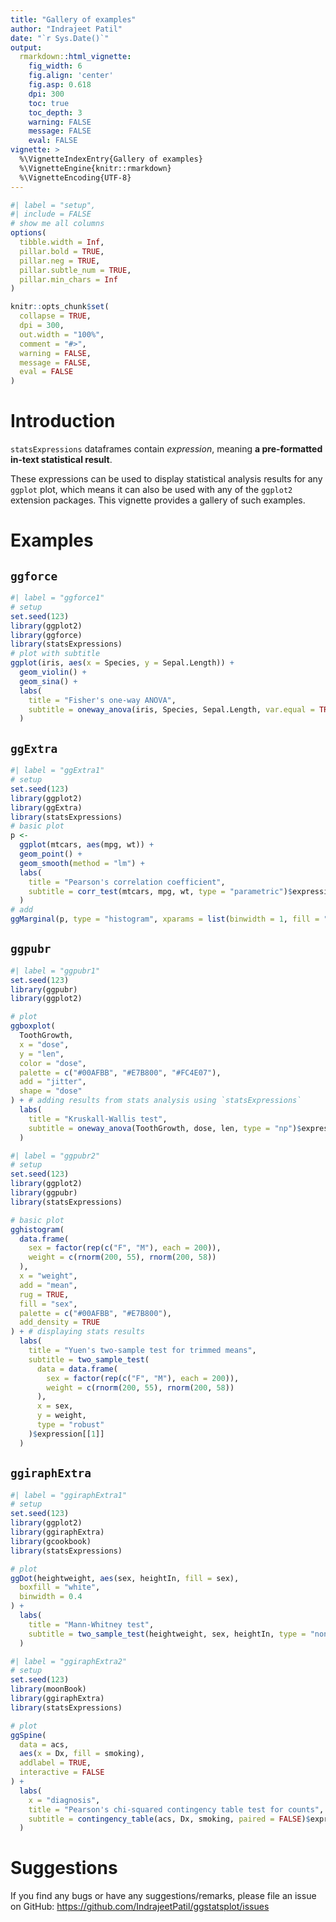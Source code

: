 ```yaml
---
title: "Gallery of examples"
author: "Indrajeet Patil"
date: "`r Sys.Date()`"
output:
  rmarkdown::html_vignette:
    fig_width: 6
    fig.align: 'center'
    fig.asp: 0.618
    dpi: 300
    toc: true
    toc_depth: 3
    warning: FALSE
    message: FALSE
    eval: FALSE
vignette: >
  %\VignetteIndexEntry{Gallery of examples}
  %\VignetteEngine{knitr::rmarkdown}
  %\VignetteEncoding{UTF-8}
---
```


```r
#| label = "setup",
#| include = FALSE
# show me all columns
options(
  tibble.width = Inf,
  pillar.bold = TRUE,
  pillar.neg = TRUE,
  pillar.subtle_num = TRUE,
  pillar.min_chars = Inf
)

knitr::opts_chunk$set(
  collapse = TRUE,
  dpi = 300,
  out.width = "100%",
  comment = "#>",
  warning = FALSE,
  message = FALSE,
  eval = FALSE
)
```

# Introduction

`statsExpressions` dataframes contain *expression*, meaning **a pre-formatted in-text statistical result**.

These expressions can be used to display statistical analysis results for any
`ggplot` plot, which means it can also be used with any of the `ggplot2`
extension packages. This vignette provides a gallery of such examples.

# Examples

## `ggforce`

```r
#| label = "ggforce1"
# setup
set.seed(123)
library(ggplot2)
library(ggforce)
library(statsExpressions)
# plot with subtitle
ggplot(iris, aes(x = Species, y = Sepal.Length)) +
  geom_violin() +
  geom_sina() +
  labs(
    title = "Fisher's one-way ANOVA",
    subtitle = oneway_anova(iris, Species, Sepal.Length, var.equal = TRUE)$expression[[1]]
  )
```

## `ggExtra`

```r
#| label = "ggExtra1"
# setup
set.seed(123)
library(ggplot2)
library(ggExtra)
library(statsExpressions)
# basic plot
p <-
  ggplot(mtcars, aes(mpg, wt)) +
  geom_point() +
  geom_smooth(method = "lm") +
  labs(
    title = "Pearson's correlation coefficient",
    subtitle = corr_test(mtcars, mpg, wt, type = "parametric")$expression[[1]]
  )
# add
ggMarginal(p, type = "histogram", xparams = list(binwidth = 1, fill = "orange"))
```

## `ggpubr`

```r
#| label = "ggpubr1"
set.seed(123)
library(ggpubr)
library(ggplot2)

# plot
ggboxplot(
  ToothGrowth,
  x = "dose",
  y = "len",
  color = "dose",
  palette = c("#00AFBB", "#E7B800", "#FC4E07"),
  add = "jitter",
  shape = "dose"
) + # adding results from stats analysis using `statsExpressions`
  labs(
    title = "Kruskall-Wallis test",
    subtitle = oneway_anova(ToothGrowth, dose, len, type = "np")$expression[[1]]
  )
```

```r
#| label = "ggpubr2"
# setup
set.seed(123)
library(ggplot2)
library(ggpubr)
library(statsExpressions)

# basic plot
gghistogram(
  data.frame(
    sex = factor(rep(c("F", "M"), each = 200)),
    weight = c(rnorm(200, 55), rnorm(200, 58))
  ),
  x = "weight",
  add = "mean",
  rug = TRUE,
  fill = "sex",
  palette = c("#00AFBB", "#E7B800"),
  add_density = TRUE
) + # displaying stats results
  labs(
    title = "Yuen's two-sample test for trimmed means",
    subtitle = two_sample_test(
      data = data.frame(
        sex = factor(rep(c("F", "M"), each = 200)),
        weight = c(rnorm(200, 55), rnorm(200, 58))
      ),
      x = sex,
      y = weight,
      type = "robust"
    )$expression[[1]]
  )
```

## `ggiraphExtra`

```r
#| label = "ggiraphExtra1"
# setup
set.seed(123)
library(ggplot2)
library(ggiraphExtra)
library(gcookbook)
library(statsExpressions)

# plot
ggDot(heightweight, aes(sex, heightIn, fill = sex),
  boxfill = "white",
  binwidth = 0.4
) +
  labs(
    title = "Mann-Whitney test",
    subtitle = two_sample_test(heightweight, sex, heightIn, type = "nonparametric")$expression[[1]]
  )
```

```r
#| label = "ggiraphExtra2"
# setup
set.seed(123)
library(moonBook)
library(ggiraphExtra)
library(statsExpressions)

# plot
ggSpine(
  data = acs,
  aes(x = Dx, fill = smoking),
  addlabel = TRUE,
  interactive = FALSE
) +
  labs(
    x = "diagnosis",
    title = "Pearson's chi-squared contingency table test for counts",
    subtitle = contingency_table(acs, Dx, smoking, paired = FALSE)$expression[[1]]
  )
```

# Suggestions

If you find any bugs or have any suggestions/remarks, please file an issue on GitHub: <https://github.com/IndrajeetPatil/ggstatsplot/issues>
